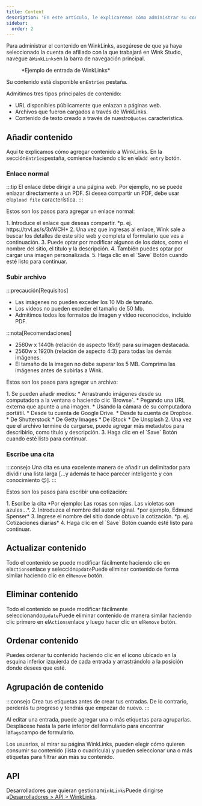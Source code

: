 ```yaml
---
title: Content
description: 'En este artículo, le explicaremos cómo administrar su contenido de WinkLinks.'
sidebar:
  order: 2
---
```


Para administrar el contenido en WinkLinks, asegúrese de que ya haya seleccionado la cuenta de afiliado con la que trabajará en Wink Studio, navegue a`WinkLinks`en la barra de navegación principal.

<figure>
  <CloudinaryImage width="350" height="561" resize="scale" quality="best" alt="Entrada de WinkLinks" src="academy/winklinks-entry" errorImage="noimage_opaque_nyrtl0.png" />

  <figcaption>*Ejemplo de entrada de WinkLinks*</figcaption>
</figure>


Su contenido está disponible en`Entries` pestaña.

Admitimos tres tipos principales de contenido:

* URL disponibles públicamente que enlazan a páginas web.
* Archivos que fueron cargados a través de WinkLinks.
* Contenido de texto creado a través de nuestro`Quotes` característica.

## Añadir contenido

Aquí te explicamos cómo agregar contenido a WinkLinks. En la sección`Entries`pestaña, comience haciendo clic en el`Add entry` botón.

### Enlace normal

:::tip
El enlace debe dirigir a una página web. Por ejemplo, no se puede enlazar directamente a un PDF. Si desea compartir un PDF, debe usar el`Upload file` característica.
:::

Estos son los pasos para agregar un enlace normal:

<Steps>
  1. Introduce el enlace que deseas compartir. *p. ej. https://trvl.as/s/3xWCH*
  2. Una vez que ingresas al enlace, Wink sale a buscar los detalles de este sitio web y completa el formulario que ves a continuación.
  3. Puede optar por modificar algunos de los datos, como el nombre del sitio, el título y la descripción.
  4. También puedes optar por cargar una imagen personalizada.
  5. Haga clic en el `Save` Botón cuando esté listo para continuar.
</Steps>


### Subir archivo

:::precaución\[Requisitos]

* Las imágenes no pueden exceder los 10 Mb de tamaño.
* Los videos no pueden exceder el tamaño de 50 Mb.
* Admitimos todos los formatos de imagen y vídeo reconocidos, incluido PDF.

:::nota\[Recomendaciones]

* 2560w x 1440h (relación de aspecto 16x9) para su imagen destacada.
* 2560w x 1920h (relación de aspecto 4:3) para todas las demás imágenes.
* El tamaño de la imagen no debe superar los 5 MB. Comprima las imágenes antes de subirlas a Wink.

Estos son los pasos para agregar un archivo:

<Steps>
  1. Se pueden añadir medios:
     * Arrastrando imágenes desde su computadora a la ventana o haciendo clic `Browse`.
     * Pegando una URL externa que apunte a una imagen.
     * Usando la cámara de su computadora portátil.
     * Desde tu cuenta de Google Drive.
     * Desde tu cuenta de Dropbox.
     * De Shutterstock
     * De Getty Images
     * De iStock
     * De Unsplash
  2. Una vez que el archivo termine de cargarse, puede agregar más metadatos para describirlo, como título y descripción.
  3. Haga clic en el `Save` Botón cuando esté listo para continuar.
</Steps>


### Escribe una cita

:::consejo
Una cita es una excelente manera de añadir un delimitador para dividir una lista larga \[...y además te hace parecer inteligente y con conocimiento 😉].
:::

Estos son los pasos para escribir una cotización:

<Steps>
  1. Escribe la cita *Por ejemplo: Las rosas son rojas. Las violetas son azules...*.
  2. Introduzca el nombre del autor original. *por ejemplo, Edmund Spenser*
  3. Ingrese el nombre del sitio donde obtuvo la cotización. *p. ej. Cotizaciones diarias*
  4. Haga clic en el `Save` Botón cuando esté listo para continuar.
</Steps>


## Actualizar contenido

Todo el contenido se puede modificar fácilmente haciendo clic en el`Actions`enlace y selección`Update`Puede eliminar contenido de forma similar haciendo clic en el`Remove` botón.

## Eliminar contenido

Todo el contenido se puede modificar fácilmente seleccionando`Update`Puede eliminar contenido de manera similar haciendo clic primero en el`Actions`enlace y luego hacer clic en el`Remove` botón.

## Ordenar contenido

Puedes ordenar tu contenido haciendo clic en el ícono ubicado en la esquina inferior izquierda de cada entrada y arrastrándolo a la posición donde desees que esté.

## Agrupación de contenido

:::consejo
Crea tus etiquetas antes de crear tus entradas. De lo contrario, perderás tu progreso y tendrás que empezar de nuevo.
:::

Al editar una entrada, puede agregar una o más etiquetas para agruparlas. Desplácese hasta la parte inferior del formulario para encontrar la`Tags`campo de formulario.

Los usuarios, al mirar su página WinkLinks, pueden elegir cómo quieren consumir su contenido (lista o cuadrícula) y pueden seleccionar una o más etiquetas para filtrar aún más su contenido.

## API

Desarrolladores que quieran gestionar`WinkLinks`Puede dirigirse a[Desarrolladores > API > WinkLinks](/developers/apis/#winklinks-api).

